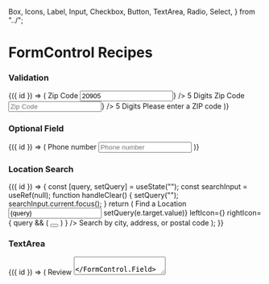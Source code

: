   Box,
  Icons,
  Label,
  Input,
  Checkbox,
  Button,
  TextArea,
  Radio,
  Select,
} from "../";

<Meta title="Components/Forms/FormControl/Recipes" />

# FormControl Recipes

### Validation

<Preview>
  <Story name="validation">
    {({ id }) => (
      <Box>
        <FormControl.Field mb={4}>
          <Label htmlFor={id("zip-code")} required>
            Zip Code
          </Label>
          <Input
            aria-describedby={id("helper-text-1")}
            id={id("zip-code")}
            placeholder="Zip Code"
            value="20905"
            rightIcon={<Icons.CheckCircle aria-hidden color="ui.success" />}
          />
          <FormControl.Hint id={id("helper-text-1")}>5 Digits</FormControl.Hint>
        </FormControl.Field>
        <FormControl.Field>
          <Label htmlFor={id("zip-code-2")} required>
            Zip Code
          </Label>
          <Input
            id={id("zip-code-2")}
            placeholder="Zip Code"
            aria-describedby={`${id("helper-text-2")} ${id("error-text-2")}`}
            error
            rightIcon={<Icons.Error aria-hidden color="ui.error" />}
          />
          <FormControl.Hint id={id("helper-text-2")}>5 Digits</FormControl.Hint>
          <FormControl.Error id={id("error-text-2")}>
            Please enter a ZIP code
          </FormControl.Error>
        </FormControl.Field>
      </Box>
    )}
  </Story>
</Preview>

### Optional Field

<Preview>
  <Story name="optional">
    {({ id }) => (
      <Box>
        <FormControl.Field mb={4}>
          <Label htmlFor={id("optional")} adornment="(optional)">
            Phone number
          </Label>
          <Input id={id("optional")} placeholder="Phone number" />
        </FormControl.Field>
      </Box>
    )}
  </Story>
</Preview>

### Location Search

<Preview>
  <Story name="location search">
    {({ id }) => {
      const [query, setQuery] = useState("");
      const searchInput = useRef(null);
      function handleClear() {
        setQuery("");
        searchInput.current.focus();
      }
      return (
        <FormControl.Field>
          <Label htmlFor={id("search")}>Find a Location</Label>
          <Input
            id={id("search")}
            ref={searchInput}
            aria-describedby={id("helper-text-3")}
            placeholder="Search"
            value={query}
            onChange={(e) => setQuery(e.target.value)}
            leftIcon={<Icons.Search aria-hidden />}
            rightIcon={
              query && (
                <Button variant="transparent" p={0} onClick={handleClear}>
                  <Icons.Close title="clear" color="brand.primary" />
                </Button>
              )
            }
          />
          <FormControl.Hint id={id("helper-text-3")}>
            Search by city, address, or postal code
          </FormControl.Hint>
        </FormControl.Field>
      );
    }}
  </Story>
</Preview>

### TextArea

<Preview>
  <Story name="textarea">
    {({ id }) => (
      <Box>
        <FormControl.Field mb={4}>
          <Label htmlFor={id("review-1")} required>
            Review
          </Label>
          <TextArea
            id={id("review-1")}
            value=""
            placeholder="Tell us your thoughts"
            maxCharacters={100}
          />
        </FormControl.Field>
        <FormControl.Field mb={4}>
          <Label htmlFor={id("review-2")} required>
            Review
          </Label>
          <TextArea
            id={id("review-2")}
            value="I love these t-shirts! I bought four - they're just great basics."
            placeholder="Tell us your thoughts"
            maxCharacters={100}
          />
        </FormControl.Field>
        <FormControl.Field>
          <Label htmlFor={id("review-3")} required>
            Review
          </Label>
          <TextArea
            id={id("review-3")}
            value="I love these t-shirts! I bought four - they're just great basics to have to wear with anything. My only issue is that they run small. I wear a 12-14 and normally fit in a L."
            aria-describedby={id("error-text-review-3")}
            placeholder="Tell us your thoughts"
            maxCharacters={100}
            error
          />
          <FormControl.Error id={id("error-text-review-3")}>
            Please enter a maximum of 100 characters.
          </FormControl.Error>
        </FormControl.Field>
      </Box>
    )}
  </Story>
</Preview>

### Checkbox

<Preview>
  <Story name="checkbox">
    {({ id }) => (
      <Box>
        <FormControl.FieldSet mb={4}>
          <Label as="legend" htmlFor={id("pizza-toppings")} required>
            Pizza Toppings
          </Label>
          <Checkbox
            name={id("pizza-topping")}
            aria-describedby={id("topping-price")}
            label="Ezzo Pepperoni"
          />
          <Checkbox
            name={id("pizza-topping")}
            aria-describedby={id("topping-price")}
            label="Chorizo"
          />
          <Checkbox
            name={id("pizza-topping")}
            disabled
            aria-describedby={id("topping-price")}
            label="Salami"
          />
          <Checkbox
            name={id("pizza-topping")}
            aria-describedby={id("topping-price")}
            label="Fior De Latte"
          />
          <Checkbox
            name={id("pizza-topping")}
            aria-describedby={id("topping-price")}
            label="Asiago"
          />
          <Checkbox
            name={id("pizza-topping")}
            aria-describedby={id("topping-price")}
            label="Smoled Mozzarella"
          />
          <Checkbox
            name={id("pizza-topping")}
            aria-describedby={id("topping-price")}
            label="Arugula"
          />
          <Checkbox
            name={id("pizza-topping")}
            aria-describedby={id("topping-price")}
            label="Pineapple"
          />
          <FormControl.Hint id={id("topping-price")}>
            $0.75 per topping
          </FormControl.Hint>
        </FormControl.FieldSet>
        <FormControl.FieldSet>
          <Label htmlFor={id("terms")} required>
            Terms and Conditions
          </Label>
          <Checkbox
            id={id("term")}
            aria-describedby={id("terms-error-text")}
            label="I agree to the terms and conditions."
            error
          />
          <FormControl.Error id={id("terms-error-text")}>
            Please agree to the terms and conditions
          </FormControl.Error>
        </FormControl.FieldSet>
      </Box>
    )}
  </Story>
</Preview>

### Radio

<Preview>
  <Story name="radio">
    {({ id }) => (
      <Box>
        <FormControl.FieldSet mb={4}>
          <Label as="legend" htmlFor={id("rating")} adornment="(optional)">
            I would recommend this service to others
          </Label>
          <Radio name={id("rating")} label="Strongly Agree" />
          <Radio name={id("rating")} label="Agree" />
          <Radio name={id("rating")} label="Neutral" />
          <Radio name={id("rating")} label="Disagree" />
          <Radio name={id("rating")} label="Strongly Disagree" />
        </FormControl.FieldSet>
        <FormControl.FieldSet>
          <Label htmlFor={id("employed")} required>
            Are you currently employed full-time?
          </Label>
          <Radio
            name={id("employed")}
            aria-describedby={id("employed-error-text")}
            label="Yes"
            error
          />
          <Radio
            name={id("employed")}
            aria-describedby={id("employed-error-text")}
            label="No"
            error
          />
          <FormControl.Error id={id("employed-error-text")}>
            Please select an answer
          </FormControl.Error>
        </FormControl.FieldSet>
      </Box>
    )}
  </Story>
</Preview>
